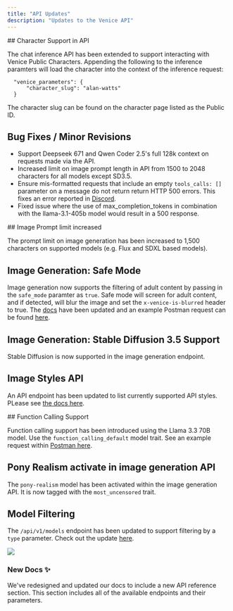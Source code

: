 ```yaml
---
title: "API Updates"
description: "Updates to the Venice API"
---
```


<Update label="February, 2025">
  ## Character Support in API

  The chat inference API has been extended to support interacting with Venice Public Characters. Appending the following to the inference paramters will load the character into the context of the inference request:

  ```
    "venice_parameters": {
        "character_slug": "alan-watts"
    }
  ```

  The character slug can be found on the character page listed as the Public ID.

  ## Bug Fixes / Minor Revisions
  - Support Deepseek 671 and Qwen Coder 2.5's full 128k context on requests made via the API.
  - Increased limit on image prompt length in API from 1500 to 2048 characters for all models except SD3.5.
  - Ensure mis-formatted requests that include an empty `tools_calls: []` parameter on a message do not return return HTTP 500 errors. This fixes an error reported in [Discord](https://discord.com/channels/1318981892061794375/1319699997108736084/1336161677040812135).
  - Fixed issue where the use of max_completion_tokens in combination with the llama-3.1-405b model would result in a 500 response.


</Update>

<Update label="January, 2025">
  ## Image Prompt limit increased

  The prompt limit on image generation has been increased to 1,500 characters on supported models (e.g. Flux and SDXL based models).

  ## Image Generation: Safe Mode

  Image generation now supports the filtering of adult content by passing in the `safe_mode` paramter as `true`. Safe mode will screen for adult content, and if detected, will blur the image and set the `x-venice-is-blurred` header to true. The [docs](/api-reference/endpoint/image/generate) have been updated and an example Postman request can be found [here](https://www.postman.com/veniceai/workspace/venice-ai-workspace/request/38652128-5372f5a4-eb5f-4dcf-9c2f-3c24e01ec3b2?action=share\&source=copy-link\&creator=38652128\&active-environment=ef110f4e-d3e1-43b5-8029-4d6877e62041).

  ## Image Generation: Stable Diffusion 3.5 Support

  Stable Diffusion is now supported in the image generation endpoint.

  ## Image Styles API

  An API endpoint has been updated to list currently supported API styles. PLease see [the docs here](/api-reference/endpoint/image/styles).
</Update>

<Update label="December, 2024">
  ## Function Calling Support

  Function calling support has been introduced using the Llama 3.3 70B model. Use the `function_calling_default` model trait. See an example request within [Postman here](https://www.postman.com/veniceai/workspace/venice-ai-workspace/request/38652128-fe6332a4-7e7c-42e6-aa64-825c14f06876?action=share\&source=copy-link\&creator=38652128\&active-environment=ef110f4e-d3e1-43b5-8029-4d6877e62041).

  ## Pony Realism activate in image generation API

  The `pony-realism` model has been activated within the image generation API. It is now tagged with the `most_uncensored` trait.

  ## Model Filtering

  The `/api/v1/models` endpoint has been updated to support filtering by a `type` parameter. Check out the update [here](https://docs.venice.ai/api-reference/endpoint/models/list).
</Update>

<Update label="November, 2024">
  <Frame>
    <img src="/images/updates-docs.png" />
  </Frame>

  ### New Docs ✨

  We've redesigned and updated our docs to include a new API reference section. This section includes all of the available endpoints and their parameters.
</Update>